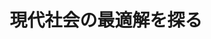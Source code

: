 ﻿---
title: "現代社会の最適解を探る"
category: "工学"
vol: "90"
interviewee: "塩浦 昭義"
url: "http://www.iee.e.titech.ac.jp/~shioura-lab/index.html"
tags: []
pdf: "90-3-shiora.pdf"
facephoto: ""
career: ""
preface: "塩浦研究室では、情報科学、経営工学、経済学などの分野で現れる問題と、その問題に関連のある数学 の研究、そしてその研究の他分野への応用を行なっている。本稿では、まず塩浦研究室が扱っている問題 とはどういうものかを説明し、数学との関連性を見ていく。そして、塩浦先生の取り組んだ研究の一つ、 オークション理論に触れていく。"
---
